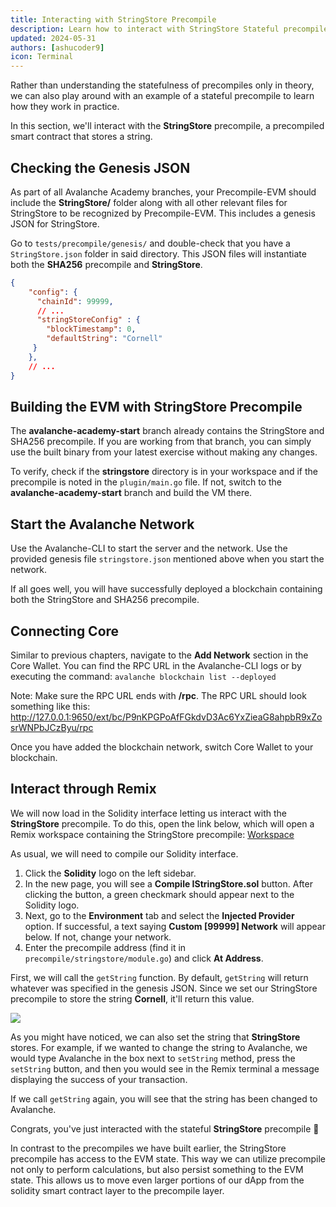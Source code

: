 ```yaml
---
title: Interacting with StringStore Precompile
description: Learn how to interact with StringStore Stateful precompile.
updated: 2024-05-31
authors: [ashucoder9]
icon: Terminal
---
```


Rather than understanding the statefulness of precompiles only in theory, we can also play around with an example of a stateful precompile to learn how they work in practice.

In this section, we'll interact with the **StringStore** precompile, a precompiled smart contract that stores a string.

## Checking the Genesis JSON

As part of all Avalanche Academy branches, your Precompile-EVM should include the **StringStore/** folder along with all other relevant files for StringStore to be recognized by Precompile-EVM. This includes a genesis JSON for StringStore.

Go to `tests/precompile/genesis/` and double-check that you have a `StringStore.json` folder in said directory. This JSON files will instantiate both the **SHA256** precompile and **StringStore**.

```json title="StringStore.json"
{
    "config": {
      "chainId": 99999,
      // ...
      "stringStoreConfig" : {
        "blockTimestamp": 0,
        "defaultString": "Cornell"
     }
    },
    // ...
}
```

## Building the EVM with StringStore Precompile

The **avalanche-academy-start** branch already contains the StringStore and SHA256 precompile. If you are working from that branch, you can simply use the built binary from your latest exercise without making any changes.

To verify, check if the **stringstore** directory is in your workspace and if the precompile is noted in the `plugin/main.go` file. If not, switch to the **avalanche-academy-start** branch and build the VM there.

## Start the Avalanche Network

Use the Avalanche-CLI to start the server and the network. Use the provided genesis file `stringstore.json` mentioned above when you start the network.

If all goes well, you will have successfully deployed a blockchain containing both the StringStore and SHA256 precompile.

## Connecting Core

Similar to previous chapters, navigate to the **Add Network** section in the Core Wallet. You can find the RPC URL in the Avalanche-CLI logs or by executing the command: `avalanche blockchain list --deployed`

Note: Make sure the RPC URL ends with **/rpc**. The RPC URL should look something like this: http://127.0.0.1:9650/ext/bc/P9nKPGPoAfFGkdvD3Ac6YxZieaG8ahpbR9xZosrWNPbJCzByu/rpc

Once you have added the blockchain network, switch Core Wallet to your blockchain.

## Interact through Remix

We will now load in the Solidity interface letting us interact with the **StringStore** precompile. To do this, open the link below, which will open a Remix workspace containing the StringStore precompile: [Workspace](https://remix.ethereum.org/#url=https://github.com/ava-labs/precompile-evm/blob/avalanche-academy-start/contracts/contracts/interfaces/IStringStore.sol&lang=en&optimize=false&runs=200&evmVersion=null&version=soljson-v0.8.26+commit.8a97fa7a.js)

As usual, we will need to compile our Solidity interface.

1. Click the **Solidity** logo on the left sidebar.
2. In the new page, you will see a **Compile IStringStore.sol** button. After clicking the button, a green checkmark should appear next to the Solidity logo.
3. Next, go to the **Environment** tab and select the **Injected Provider** option. If successful, a text saying **Custom [99999] Network** will appear below. If not, change your network.
4. Enter the precompile address (find it in `precompile/stringstore/module.go`) and click **At Address**.

First, we will call the `getString` function. By default, `getString` will return whatever was specified in the genesis JSON. Since we set our StringStore precompile to store the string **Cornell**, it'll return this value.

![](/course-images/customizing-evm/48.png)

As you might have noticed, we can also set the string that **StringStore** stores. For example, if we wanted to change the string to Avalanche, we would type Avalanche in the box next to `setString` method, press the `setString` button, and then you would see in the Remix terminal a message displaying the success of your transaction.

If we call `getString` again, you will see that the string has been changed to Avalanche.

Congrats, you've just interacted with the stateful **StringStore** precompile 🎉

<Callout type="info">In contrast to the precompiles we have built earlier, the StringStore precompile has access to the EVM state. This way we can utilize precompile not only to perform calculations, but also persist something to the EVM state. This allows us to move even larger portions of our dApp from the solidity smart contract layer to the precompile layer. </Callout>
